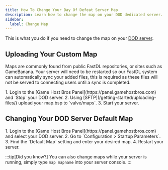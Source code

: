 ```yaml
---
title: How To Change Your Day Of Defeat Server Map
description: Learn how to change the map on your DOD dedicated server.
sidebar:
  label: Change Map
---
```


This is what you do if you need to change the map on your [DOD server](https://www.gamehostbros.com/day-of-defeat-server-hosting/).

## Uploading Your Custom Map

Maps are commonly found from public FastDL repositories, or sites such as GameBanana. Your server will need to be restarted so our FastDL system can automatically sync your added files, this is required as these files will not be served to connecting users until a sync is completed.

<Steps>
1. Login to the [Game Host Bros Panel](https://panel.gamehostbros.com) and `Stop` your DOD server.
2. Using [SFTP](/getting-started/uploading-files/) upload your map.bsp to `valve/maps`.
3. Start your server.
</Steps>

## Changing Your DOD Server Default Map

<Steps>
1. Login to the [Game Host Bros Panel](https://panel.gamehostbros.com) and select your DOD server.
2. Go to `Configuration > Startup Parameters`.
3. Find the `Default Map` setting and enter your desired map.
4. Restart your server.
</Steps>

:::tip[Did you know?]
You can also change maps while your server is running, simply type `map mapname` into your server console.
:::
